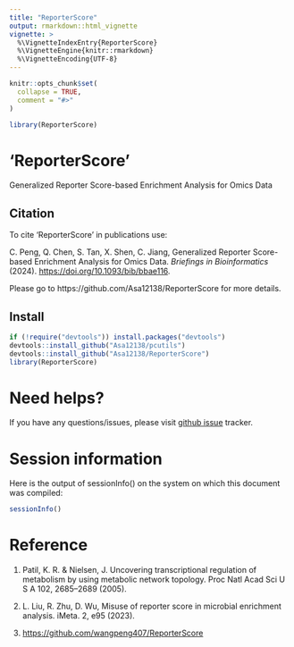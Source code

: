 ```yaml
---
title: "ReporterScore"
output: rmarkdown::html_vignette
vignette: >
  %\VignetteIndexEntry{ReporterScore}
  %\VignetteEngine{knitr::rmarkdown}
  %\VignetteEncoding{UTF-8}
---
```


```r
knitr::opts_chunk$set(
  collapse = TRUE,
  comment = "#>"
)
```

```r
library(ReporterScore)
```


# 'ReporterScore'

Generalized Reporter Score-based Enrichment Analysis for Omics Data

## Citation

To cite 'ReporterScore' in publications use:


C. Peng, Q. Chen, S. Tan, X. Shen, C. Jiang, Generalized Reporter Score-based Enrichment Analysis for Omics Data. _Briefings in Bioinformatics_ (2024). <https://doi.org/10.1093/bib/bbae116>.

Please go to https://github.com/Asa12138/ReporterScore for more details.

## Install

```r
if (!require("devtools")) install.packages("devtools")
devtools::install_github("Asa12138/pcutils")
devtools::install_github("Asa12138/ReporterScore")
library(ReporterScore)
```

# Need helps?

If you have any questions/issues, please visit [github issue](https://github.com/Asa12138/ReporterScore/issues) tracker. 

# Session information

Here is the output of sessionInfo() on the system on which this document was compiled:

```r
sessionInfo()
```

# Reference

1.  Patil, K. R.
    & Nielsen, J. Uncovering transcriptional regulation of metabolism by using metabolic network topology.
    Proc Natl Acad Sci U S A 102, 2685--2689 (2005).

2.  L. Liu, R. Zhu, D. Wu, Misuse of reporter score in microbial enrichment analysis. iMeta. 2, e95 (2023).

3.  <https://github.com/wangpeng407/ReporterScore>
